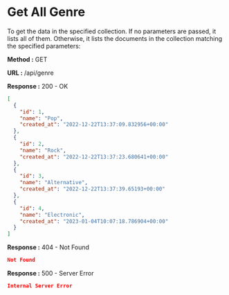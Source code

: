 
# Get All Genre

To get the data in the specified collection. If no parameters are passed, it lists all of them.
Otherwise, it lists the documents in the collection matching the specified parameters:

**Method :** <Badge variant="success">GET</Badge>

**URL :** <Badge variant="dark">/api/genre</Badge>

**Response :** <BadgeOutline variant="success">200 - OK</BadgeOutline>

```json
[
  {
    "id": 1,
    "name": "Pop",
    "created_at": "2022-12-22T13:37:09.832956+00:00"
  },
  {
    "id": 2,
    "name": "Rock",
    "created_at": "2022-12-22T13:37:23.680641+00:00"
  },
  {
    "id": 3,
    "name": "Alternative",
    "created_at": "2022-12-22T13:37:39.65193+00:00"
  },
  {
    "id": 4,
    "name": "Electronic",
    "created_at": "2023-01-04T10:07:18.786904+00:00"
  }
]
```

**Response :** <BadgeOutline variant="warning">404 - Not Found</BadgeOutline>

```json
Not Found
```

**Response :** <BadgeOutline variant="danger">500 - Server Error</BadgeOutline>

```json
Internal Server Error
```
